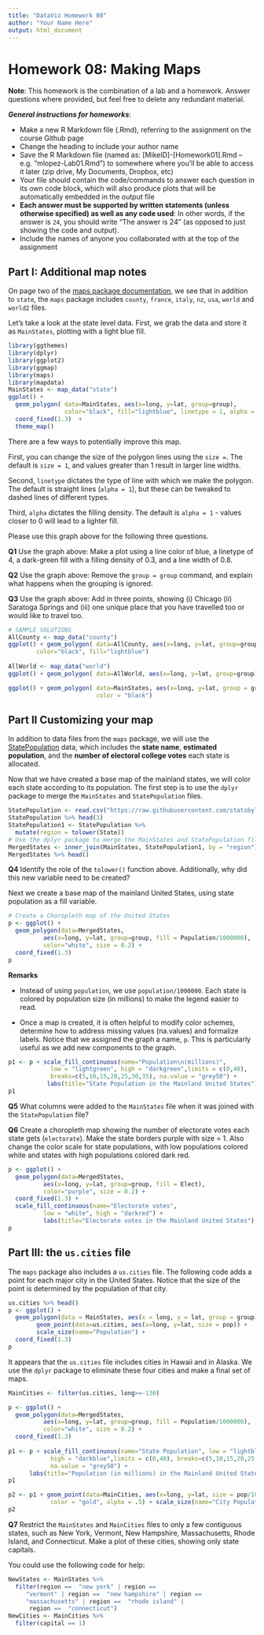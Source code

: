 ```yaml
---
title: "DataViz Homework 08"
author: "Your Name Here"
output: html_document
---
```


#  Homework 08:  Making Maps

**Note**: This homework is the combination of a lab and a homework. Answer questions where provided, but feel free to delete any redundant material.

***General instructions for homeworks***: 

+  Make a new R Markdown file (.Rmd), referring to the assignment on the course Github page
+  Change the heading to include your author name
+  Save the R Markdown file (named as:  [MikeID]-[Homework01].Rmd -- e.g. "mlopez-Lab01.Rmd") to somewhere where you'll be able to access it later (zip drive, My Documents, Dropbox, etc)
+  Your file should contain the code/commands to answer each question in its own code block, which will also produce plots that will be automatically embedded in the output file
+  **Each answer must be supported by written statements (unless otherwise specified) as well as any code used**: In other words, if the answer is `24`, you should write "The answer is 24" (as opposed to just showing the code and output).
+  Include the names of anyone you collaborated with at the top of the assignment



## Part I: Additional map notes

On page two of the [maps package documentation](https://cran.r-project.org/web/packages/maps/maps.pdf), we see that in addition to `state`, the `maps` package includes `county`, `france`, `italy`, `nz`, `usa`, `world` and `world2` files.

Let's take a look at the state level data. First, we grab the data and store it as `MainStates`, plotting with a light blue fill. 


```r
library(ggthemes)
library(dplyr)
library(ggplot2)
library(ggmap)
library(maps)
library(mapdata)
MainStates <- map_data("state")
ggplot() + 
  geom_polygon( data=MainStates, aes(x=long, y=lat, group=group),
                color="black", fill="lightblue", linetype = 1, alpha = 1, size = 1) + 
  coord_fixed(1.3)  + 
  theme_map()
```

There are a few ways to potentially improve this map. 

First, you can change the size of the polygon lines using the `size = `. The default is `size = 1`, and values greater than 1 result in larger line widths. 

Second, `linetype` dictates the type of line with which we make the polygon. The default is straight lines (`alpha = 1`), but these can be tweaked to dashed lines of different types. 

Third, `alpha` dictates the filling density. The default is `alpha = 1` - values closer to 0 will lead to a lighter fill.

Please use this graph above for the following three questions.

**Q1** Use the graph above: Make a plot using a line color of blue, a linetype of 4, a dark-green fill with a filling density of 0.3, and a line width of 0.8. 

**Q2** Use the graph above: Remove the `group = group` command, and explain what happens when the grouping is ignored.

**Q3** Use the graph above: Add in three points, showing (i) Chicago (ii) Saratoga Springs and (iii) one unique place that you have travelled too or would like to travel too. 



```r
# SAMPLE SOLUTIONS
AllCounty <- map_data("county")
ggplot() + geom_polygon( data=AllCounty, aes(x=long, y=lat, group=group),
        color="black", fill="lightblue")
   
AllWorld <- map_data("world")
ggplot() + geom_polygon( data=AllWorld, aes(x=long, y=lat, group=group), color="white", fill="darkblue" )

ggplot() + geom_polygon( data=MainStates, aes(x=long, y=lat, group = group), fill = "grey", 
                         color = "black")
```

## Part II Customizing your map

In addition to data files from the `maps` package, we will use the  [StatePopulation](https://simple.wikipedia.org/wiki/List_of_U.S._states_by_population) data, which includes the **state name**, **estimated population**, and the **number of electoral college votes** each state is allocated.

Now that we have created a base map of the mainland states, we will color each state according to its population. The first step is to use the `dplyr` package to merge the `MainStates` and `StatePopulation` files.

```r
StatePopulation <- read.csv("https://raw.githubusercontent.com/statsbylopez/DataViz/master/Homeworks/Wiki.States.csv", head = TRUE, sep = ",")
StatePopulation %>% head(3)
StatePopulation1 <- StatePopulation %>% 
  mutate(region = tolower(State))
# Use the dplyr package to merge the MainStates and StatePopulation files
MergedStates <- inner_join(MainStates, StatePopulation1, by = "region")
MergedStates %>% head()
```


**Q4** Identify the role of the `tolower()` function above. Additionally, why did this new variable need to be created?

Next we create a base map of the mainland United States, using state population as a fill variable.

```r
# Create a Choropleth map of the United States
p <- ggplot() + 
  geom_polygon(data=MergedStates, 
          aes(x=long, y=lat, group=group, fill = Population/1000000), 
          color="white", size = 0.2) + 
  coord_fixed(1.3)
p
```

**Remarks**

* Instead of using `population`, we use `population/1000000`. Each state is colored by population size (in millions) to make the legend easier to read.

* Once a map is created, it is often helpful to modify color schemes, determine how to address missing values (na.values) and formalize labels. Notice that we assigned the graph a name, `p`. This is particularly useful as we add new components to the graph.

```r
p1 <- p + scale_fill_continuous(name="Population\n(millions)", 
            low = "lightgreen", high = "darkgreen",limits = c(0,40), 
            breaks=c(5,10,15,20,25,30,35), na.value = "grey50") +
           labs(title="State Population in the Mainland United States") 
p1
```

**Q5** What columns were added to the `MainStates` file when it was joined with the `StatePopulation` file?

**Q6** Create a choropleth map showing the number of electorate votes each state gets (`electorate`). Make the state borders purple with size = 1. Also change the color scale for state populations, with low populations colored white and states with high populations colored dark red. 
```r
p <- ggplot() + 
  geom_polygon(data=MergedStates, 
          aes(x=long, y=lat, group=group, fill = Elect), 
          color="purple", size = 0.2) + 
  coord_fixed(1.3) + 
  scale_fill_continuous(name="Electorate votes", 
          low = "white", high = "darkred") +
          labs(title="Electorate votes in the Mainland United States")
p
```


## Part III: the `us.cities` file

The `maps` package also includes a `us.cities` file. The following code adds a point for each major city in the United States. Notice that the size of the point is determined by the population of that city.

```r
us.cities %>% head()
p <- ggplot() + 
  geom_polygon(data = MainStates, aes(x = long, y = lat, group = group), fill = "grey") + 
        geom_point(data=us.cities, aes(x=long, y=lat, size = pop)) + 
        scale_size(name="Population") + 
  coord_fixed(1.3)
p
```

It appears that the `us.cities` file includes cities in Hawaii and in Alaska. We use the `dplyr` package to eliminate these four cities and make a final set of maps.

```r
MainCities <- filter(us.cities, long>=-130)

p <- ggplot() + 
  geom_polygon(data=MergedStates, 
          aes(x=long, y=lat, group=group, fill = Population/1000000), 
          color="white", size = 0.2) + 
  coord_fixed(1.3)
  
p1 <- p + scale_fill_continuous(name="State Population", low = "lightblue", 
            high = "darkblue",limits = c(0,40), breaks=c(5,10,15,20,25,30,35), 
            na.value = "grey50") +
      labs(title="Population (in millions) in the Mainland United States")
p1

p2 <- p1 + geom_point(data=MainCities, aes(x=long, y=lat, size = pop/1000000), 
            color = "gold", alpha = .5) + scale_size(name="City Population")
p2
```

**Q7** Restrict the `MainStates` and `MainCities` files to only a few contiguous states, such as New York, Vermont,  New Hampshire, Massachusetts, Rhode Island, and Connecticut. Make a plot of these cities, showing only state capitals. 

You could use the following code for help:

```r
NewStates <- MainStates %>%
  filter(region ==  "new york" | region ==
     "vermont" | region ==  "new hampshire" | region ==
     "massachusetts" | region ==  "rhode island" | 
      region ==  "connecticut")
NewCities <- MainCities %>% 
  filter(capital == 1)
```


